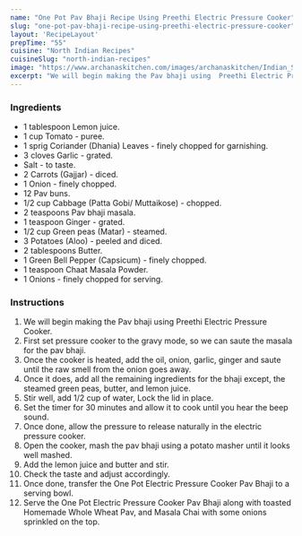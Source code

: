 ---
name: "One Pot Pav Bhaji Recipe Using Preethi Electric Pressure Cooker"
slug: "one-pot-pav-bhaji-recipe-using-preethi-electric-pressure-cooker"
layout: 'RecipeLayout'
prepTime: "55"
cuisine: "North Indian Recipes"
cuisineSlug: "north-indian-recipes"
image: "https://www.archanaskitchen.com/images/archanaskitchen/Indian_Street_Food/One_Pot_Pav_Bhaji_Recipe_Using_Preethi_Electric_Pressure_Cooker-1.jpg"
excerpt: "We will begin making the Pav bhaji using  Preethi Electric Pressure Cooker"
---

### Ingredients

- 1 tablespoon Lemon juice.
- 1 cup Tomato - puree.
- 1 sprig Coriander (Dhania) Leaves - finely chopped for garnishing.
- 3 cloves Garlic - grated.
- Salt - to taste.
- 2 Carrots (Gajjar) - diced.
- 1 Onion - finely chopped.
- 12 Pav buns.
- 1/2 cup Cabbage (Patta Gobi/ Muttaikose) - chopped.
- 2 teaspoons Pav bhaji masala.
- 1 teaspoon Ginger - grated.
- 1/2 cup Green peas (Matar) - steamed.
- 3 Potatoes (Aloo) - peeled and diced.
- 2 tablespoons Butter.
- 1 Green Bell Pepper (Capsicum) - finely chopped.
- 1 teaspoon Chaat Masala Powder.
- 1 Onions - finely chopped for serving.

### Instructions

1. We will begin making the Pav bhaji using  Preethi Electric Pressure Cooker.
1. First set pressure cooker to the gravy mode, so we can saute the masala for the pav bhaji.
1. Once the cooker is heated, add the oil, onion, garlic, ginger and saute until the raw smell from the onion goes away.
1. Once it does, add all the remaining ingredients for the bhaji except, the steamed green peas, butter, and lemon juice.
1. Stir well, add 1/2 cup of water, Lock the lid in place.
1. Set the timer for 30 minutes and allow it to cook until you hear the beep sound.
1. Once done, allow the pressure to release naturally in the electric pressure cooker.
1. Open the cooker, mash the pav bhaji using a potato masher until it looks well mashed.
1. Add the lemon juice and butter and stir.
1. Check the taste and adjust accordingly.
1. Once done, transfer the One Pot Electric Pressure Cooker Pav Bhaji to a serving bowl.
1. Serve the One Pot Electric Pressure Cooker Pav Bhaji along with toasted Homemade Whole Wheat Pav, and Masala Chai  with some onions sprinkled on the top.
